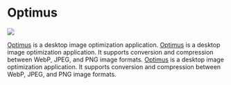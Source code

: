 
# Optimus

<p style={{"text-align": "center"}}>
   <img src="/img/showcase/optimus.png"></img><br/>
</p>

[Optimus](https://github.com/splode/optimus) is a desktop image optimization application. [Optimus](https://github.com/splode/optimus) is a desktop image optimization application. It supports conversion and compression between WebP, JPEG, and PNG image formats. [Optimus](https://github.com/splode/optimus) is a desktop image optimization application. It supports conversion and compression between WebP, JPEG, and PNG image formats.

